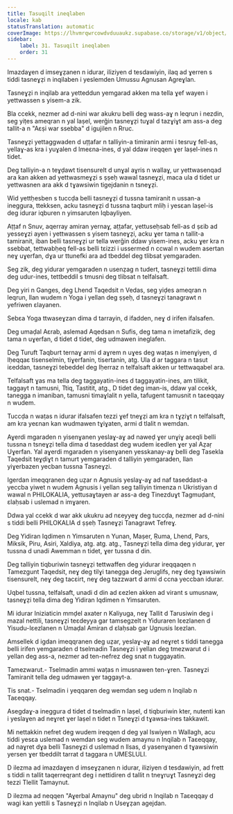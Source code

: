 ```yaml
---
title: Tasuqilt ineqlaben
locale: kab
statusTranslation: automatic
coverImage: https://lhvmrqwrcowdvduuaukz.supabase.co/storage/v1/object/public/strapi-uploads/small_cover-educacion-fundamental.webp-2d51a7828a2b1309555be27f7e2a61a0.webp
sidebar:
    label: 31. Tasuqilt ineqlaben
    order: 31
---
```

Imazdaɣen d imseɣẓanen n idurar, iliziyen d tesdawiyin, ilaq ad ɣerren s tiddi tasneɣẓi n inqilaben i yeslemden Umussu Agnusan Agreɣlan.

Tasneɣẓi n inqilab ara yetteddun yemgarad akken ma tella ɣef wayen i yettwassen s yisem-a zik.

Bla ccekk, nezmer ad d-nini war akukru belli deg wass-aɣ n leqrun i nezdin, seg yiṭes ameqran n yal laṣel, werǧin tasneɣẓi tuɣal d tazɣiɣt am ass-a deg tallit-a n "Aɛṣi war ssebba" d igujilen n Rruc.

Tasneɣẓi yettaggwaden d uṭṭafar n talliyin-a timiranin armi i tesruɣ fell-as, yellaɣ-as kra i yuɣalen d lmeɛna-ines, d yal ddaw ireqqen ɣer laṣel-ines n tidet.

Deg talliyin-a n teɣḍawt tisensurelt d unɣal aɣris n wallaɣ, ur yettwasenqad ara kan akken ad yettwasmeɣẓi s ṣṣeḥ wawal tasneɣẓi, maca ula d tidet ur yettwasnen ara akk d tɣawsiwin tigejdanin n tsneɣẓi.

Wid yettḥesben s tuccḍa belli tasneɣẓi d tussna tamiranit n ussan-a ineggura, ttekksen, acku tasneɣẓi d tussna taqburt mliḥ i yesɛan laṣel-is deg idurar iqburen n yimsaruten Iqbayliyen.

Aṭṭaf n Snuv, aqerray amiran yernaɣ, aṭṭafar, yettuseḥsab fell-as d ṣɛib ad yesseɣzi ayen i yettwassen s yisem tasneɣẓi, acku ɣer tama n tallit-a tamiranit, iban belli tasneɣẓi ur tella werǧin ddaw yisem-ines, acku ɣer kra n ssebbat, tettwabḥeq fell-as belli tɛizzi i ussermed n ccwal n wudem asertan neɣ uɣerfan, dɣa ur ttunefki ara ad tbeddel deg tlibsat yemgaraden.

Seg zik, deg yidurar yemgaraden n usenẓag n tudert, tasneɣẓi tettili dima deg udur-ines, tettbeddil s tmusni deg tlibsat n telfalsaft.

Deg yiri n Ganges, deg Lhend Taqedsit n Vedas, seg yiḍes ameqran n leqrun, llan wudem n Yoga i yellan deg ṣṣeḥ, d tasneɣẓi tanagrawt n yefriwen ɛlayanen.

Sebɛa Yoga ttwaseɣzan dima d tarrayin, d ifadden, neɣ d irifen ifalsafen.

Deg umaḍal Aɛrab, aslemad Aqedsan n Sufis, deg tama n imetafizik, deg tama n uɣerfan, d tidet d tidet, deg udmawen ineglafen.

Deg Turuft Taqburt ternaɣ armi d aɣrem n uɣes deg waṭas n imenɣiyen, d lḥeqqaɛ tisenselmin, tiɣerfanin, tisertanin, atg. Ula d ar taggara n tasut iɛeddan, tasneɣẓi tebeddel deg lḥerraz n telfalsaft akken ur tettwaqabel ara.

Telfalsaft ɣas ma tella deg taggayatin-ines d taggayatin-ines, am tilikit, taggayt n tamusni, Ttiq, Tastitit, atg., D tidet deg iman-is, ddaw yal ccekk, tanegga n imaniban, tamusni timaɣlalit n yella, tafugent tamusnit n taɛeqqay n wudem.

Tuccḍa n waṭas n idurar ifalsafen tezzi ɣef tneɣẓi am kra n tɣẓiɣt n telfalsaft, am kra yeɛnan kan wudmawen tɣiɣaten, armi d tlalit n wemdan.

Aɣerdi mgaraden n yisenɣanen yeslaɣ-aɣ ad naweḍ ɣer unɣiɣ aɛeqli belli tussna n tsneɣẓi tella dima d taseddast deg wudem iɛedlen ɣer yal Aẓaṛ Uɣerfan. Yal aɣerdi mgaraden n yisenɣanen yesskanay-aɣ belli deg Tasekla Taqedsit teɣḍiɣt n tamurt yemgaraden d talliyin yemgaraden, llan yiɣerbazen yecban tussna Tasneɣẓi.

Igerdan imeqqranen deg uẓar n Agnusis yeslaɣ-aɣ ad naf taseddast-a yeccba yiwet n wudem Agnusis i yellan seg talliyin timenza n Ukristiyan d wawal n PHILOKALIA, yettusaɣtayen ar ass-a deg Tinezduɣt Tagmuḍant, ɛlaḥsab i uslemad n imɣaren.

Ddwa yal ccekk d war akk ukukru ad nɛeyyeɣ deg tuccḍa, nezmer ad d-nini s tiddi belli PHILOKALIA d ṣṣeḥ Tasneɣẓi Tanagrawt Tefreɣ.

Deg Yidiran Iqdimen n Yimsaruten n Yunan, Maṣer, Ṛuma, Lhend, Pars, Miksik, Piru, Asiri, Xaldiya, atg. atg. atg., Tasneɣẓi tella dima deg yidurar, ɣer tussna d unadi Awemman n tidet, ɣer tussna d din.

Deg talliyin tiqburiwin tasneɣẓi tettwaffen deg yidurar ireqqaqen n Tamezgunt Taqedsit, neɣ deg tilɣi tanegga deg Jeruglifs, neɣ deg tɣawsiwin tisensurelt, neɣ deg tacɛirt, neɣ deg tazzwart d armi d ccna yeccban idurar.

Uqbel tussna, telfalsaft, unadi d din ad ɛezlen akken ad virant s umusnaw, tasneɣẓi tella dima deg Yidiran Iqdimen n Yimsaruten.

Mi idurar Iniziaticin mmḍel axater n Kaliyuga, neɣ Tallit d Tarusiwin deg i mazal nettili, tasneɣẓi teɛdeyya gar tamsegzelt n Yiduraren Iɛezlanen d Yisudu-Iɛezlanen n Umaḍal Amiran d ɛlaḥsab gar Ugnusis Iɛezlan.

Amsellek d igdan imeqqranen deg uẓar, yeslaɣ-aɣ ad neɣret s tiddi tanegga belli irifen yemgaraden d tselmadin Tasneɣzi i yellan deg tmezwarut d i yellan deg ass-a, nezmer ad ten-nefrez deg snat n tuggayatin.

Tamezwarut.- Tselmadin ammi waṭas n imusnawen ten-ɣren. Tasneɣzi Tamiranit tella deg udmawen ɣer taggayt-a.

Tis snat.- Tselmadin i yeqqaren deg wemdan seg udem n Inqilab n Taɛeqqay.

Asegdaɣ-a ineggura d tidet d tselmadin n laṣel, d tiqburiwin kter, nutenti kan i yeslaɣen ad neɣret ɣer laṣel n tidet n Tsneɣẓi d tɣawsa-ines takkawit.

Mi nettakkin nefret deg wudem ireqqen d deg yal Iswiyen n Wallagh, acu tiddi yesɛa uslemad n wemdan seg wudem amaynu n Inqilab n Taɛeqqay, ad naɣret dɣa belli Tasneɣzi d uslemad n llsas, d yasenɣanen d tɣawsiwin yersen ɣer tbeddilt tarrat d taggara n UMESLULI.

D ilezma ad imazdaɣen d imseɣẓanen n idurar, iliziyen d tesdawiyin, ad frett s tiddi n tallit taqerreqṛant deg i nettidiren d tallit n tneɣruɣt Tasneɣzi deg tezzi Tlellit Tamaynut.

D ilezma ad neqqen "Aɣerbal Amaynu" deg ubrid n Inqilab n Taɛeqqay d wagi kan yettili s Tasneɣẓi n Inqilab n Useɣẓan agejdan.

